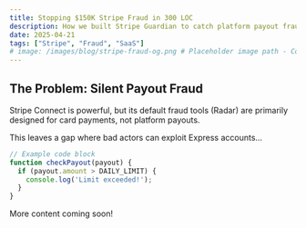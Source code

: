 ```yaml
---
title: Stopping $150K Stripe Fraud in 300 LOC
description: How we built Stripe Guardian to catch platform payout fraud missed by Radar.
date: 2025-04-21
tags: ["Stripe", "Fraud", "SaaS"]
# image: /images/blog/stripe-fraud-og.png # Placeholder image path - Commented out
---
```


## The Problem: Silent Payout Fraud

Stripe Connect is powerful, but its default fraud tools (Radar) are primarily designed for card payments, not platform payouts.

This leaves a gap where bad actors can exploit Express accounts...

```typescript
// Example code block
function checkPayout(payout) {
  if (payout.amount > DAILY_LIMIT) {
    console.log('Limit exceeded!');
  }
}
```

More content coming soon! 